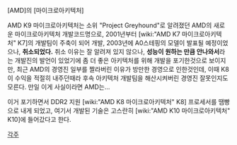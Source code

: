 [AMD]의 [마이크로아키텍처]

AMD K9 마이크로아키텍처는 소위 "Project Greyhound"로 알려졌던 AMD의 새로운 마이크로아키텍처 개발코드명으로, 2001년부터 [wiki:"AMD K7 마이크로아키텍처" K7]의 개발팀이 주축이 되어 개발, 2003년에 A0스테핑의 모델이 발표될 예정이었으나, '''취소되었다.'''
취소 이유는 잘 알려져 있지 않으나, '''성능이 원하는 만큼 안나와서'''라는 개발진의 발언이 있었기에 좀 더 좋은 아키텍처를 위해 개발을 포기한것으로 보이지만, 최근 AMD의 경영진 일부를 짤라버린 이유가 방만한 경영으로 인한것인데, 이때 K8이 수익을 적절히 내주던때라 후속 아키텍처 개발팀을 해산시켜버린 경영진 잘못인지도 모른다. 만일 이게 사실이라면 AMD는...

이거 포기하면서 DDR2 지원 [wiki:"AMD K8 마이크로아키텍처" K8] 프로세서를 땜빵으로 내게 되었고, 여기서 개발된 기술은 고스란히 [wiki:"AMD K10 마이크로아키텍처" K10]에 들어갔다고 한다.

[[각주]]
